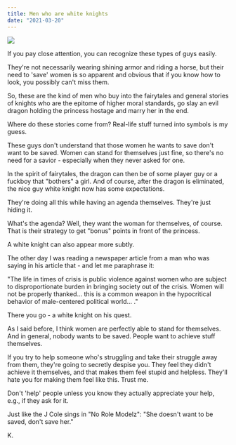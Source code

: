 ```yaml
---
title: Men who are white knights
date: "2021-03-20"
---
```


![](./goghsfriend.jpg)

If you pay close attention, you can recognize these types of guys easily.

They're not necessarily wearing shining armor and riding a horse, but their need to 'save' women is so apparent and obvious that if you know how to look, you possibly can't miss them.

So, these are the kind of men who buy into the fairytales and general stories of knights who are the epitome of higher moral standards, go slay an evil dragon holding the princess hostage and marry her in the end.

Where do these stories come from? Real-life stuff turned into symbols is my guess.

These guys don't understand that those women he wants to save don't want to be saved. Women can stand for themselves just fine, so there's no need for a savior - especially when they never asked for one.

In the spirit of fairytales, the dragon can then be of some player guy or a fuckboy that "bothers" a girl. And of course, after the dragon is eliminated, the nice guy white knight now has some expectations.

They're doing all this while having an agenda themselves. They're just hiding it.

What's the agenda? Well, they want the woman for themselves, of course. That is their strategy to get "bonus" points in front of the princess.

A white knight can also appear more subtly.

The other day I was reading a newspaper article from a man who was saying in his article that - and let me paraphrase it:

"The life in times of crisis is public violence against women who are subject to disproportionate burden in bringing society out of the crisis. Women will not be properly thanked... this is a common weapon in the hypocritical behavior of male-centered political world... ."

There you go - a white knight on his quest.

As I said before, I think women are perfectly able to stand for themselves. And in general, nobody wants to be saved. People want to achieve stuff themselves.

If you try to help someone who's struggling and take their struggle away from them, they're going to secretly despise you. They feel they didn't achieve it themselves, and that makes them feel stupid and helpless. They'll hate you for making them feel like this. Trust me.

Don't 'help' people unless you know they actually appreciate your help, e.g., if they ask for it.

Just like the J Cole sings in "No Role Modelz": "She doesn't want to be saved, don't save her."


K.